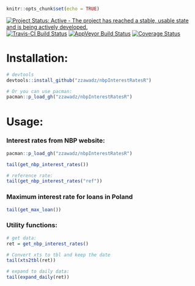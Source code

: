 ```r
knitr::opts_chunk$set(echo = TRUE)
```

[![Project Status: Active - The project has reached a stable, usable state and is being actively developed.](http://www.repostatus.org/badges/latest/active.svg)](http://www.repostatus.org/#active)
[![Travis-CI Build Status](https://travis-ci.org/zzawadz/nbpInterestRatesR.svg?branch=master)](https://travis-ci.org/zzawadz/nbpInterestRatesR)
[![AppVeyor Build Status](https://ci.appveyor.com/api/projects/status/github/zzawadz/nbpInterestRatesR?branch=master&svg=true)](https://ci.appveyor.com/project/zzawadz/nbpInterestRatesR)
[![Coverage Status](https://img.shields.io/codecov/c/github/zzawadz/nbpInterestRatesR/master.svg)](https://codecov.io/github/zzawadz/nbpInterestRatesR?branch=master)

# Installation:

```r
# devtools
devtools::install_github("zzawadz/nbpInterestRatesR")

# Or you can use pacman:
pacman::p_load_gh("zzawadz/nbpInterestRatesR")
```

# Usage:

### Interest rates from NBP website:

```r
pacman::p_load_gh("zzawadz/nbpInterestRatesR")

tail(get_nbp_interest_rates())

# reference rate:
tail(get_nbp_interest_rates("ref"))

```

### Maximum interest rate for loans in Poland

```r
tail(get_max_loan())
```

### Utility functions:

```r

# get data:
ret = get_nbp_interest_rates()

# Convert xts to tbl and keep the date
tail(xts2tbl(ret))

# expand to daily data:
tail(expand_daily(ret))
```
